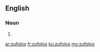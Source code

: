 ==English==

===Noun===
{{head|en}}

# {{plural of|zufolo}}

[[ar:zufolos]]
[[fr:zufolos]]
[[ku:zufolos]]
[[my:zufolos]]